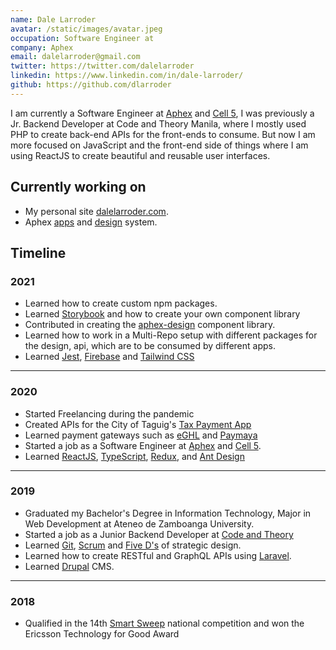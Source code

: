 ```yaml
---
name: Dale Larroder
avatar: /static/images/avatar.jpeg
occupation: Software Engineer at
company: Aphex
email: dalelarroder@gmail.com
twitter: https://twitter.com/dalelarroder
linkedin: https://www.linkedin.com/in/dale-larroder/
github: https://github.com/dlarroder
---
```


I am currently a Software Engineer at [Aphex](https://aphex.co/) and [Cell 5](https://www.cell5.co.uk/), I was previously a Jr. Backend Developer at Code and Theory Manila, where I mostly used PHP to create back-end APIs for the front-ends to consume. But now I am more focused on JavaScript and the front-end side of things where I am using ReactJS to create beautiful and reusable user interfaces.

## Currently working on

- My personal site [dalelarroder.com](/).
- Aphex [apps](https://app.aphex.co/) and [design](https://aphex-design.web.app/) system.

## Timeline

### 2021

- Learned how to create custom npm packages.
- Learned [Storybook](https://storybook.js.org/) and how to create your own component library
- Contributed in creating the [aphex-design](https://aphex-design.web.app/) component library.
- Learned how to work in a Multi-Repo setup with different packages for the design, api, which are to be consumed by different apps.
- Learned [Jest](https://jestjs.io/), [Firebase](https://firebase.google.com/) and [Tailwind CSS](https://tailwindcss.com/)

---

### 2020

- Started Freelancing during the pandemic
- Created APIs for the City of Taguig's [Tax Payment App](https://payment.taguig.gov.ph/)
- Learned payment gateways such as [eGHL](https://e-ghl.com/) and [Paymaya](https://www.paymaya.com/)
  &nbsp;
- Started a job as a Software Engineer at [Aphex](https://aphex.co/) and [Cell 5](https://www.cell5.co.uk/).
- Learned [ReactJS](https://reactjs.org/), [TypeScript](https://www.typescriptlang.org/), [Redux](https://redux.js.org/), and [Ant Design](https://ant.design/)

---

### 2019

- Graduated my Bachelor's Degree in Information Technology, Major in Web Development at Ateneo de Zamboanga University.
- Started a job as a Junior Backend Developer at [Code and Theory](https://www.codeandtheory.com/)
- Learned [Git](https://git-scm.com/book/en/v2/Getting-Started-About-Version-Control), [Scrum](https://www.scrum.org/resources/what-is-scrum) and [Five D's](https://www.creativerevolution.com.au/blog/the-5-ds-of-strategic-design) of strategic design.
- Learned how to create RESTful and GraphQL APIs using [Laravel](https://laravel.com/).
- Learned [Drupal](https://www.drupal.org/) CMS.

---

### 2018

- Qualified in the 14th [Smart Sweep](https://smart.com.ph/About/newsroom/full-news/2018/05/16/cebu-schools-sweep-top-awards-at-smart-innovation-competition) national competition and won the Ericsson Technology for Good Award
